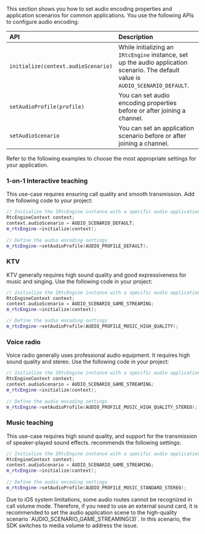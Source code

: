 
<PlatformWrapper platform="unreal">

This section shows you how to set audio encoding properties and application scenarios for common applications. You use the following APIs to configure audio encoding:

| API | Description |
|:--- |:----------- |
| `initialize(context.audioScenario)` | While initializing  an `IRtcEngine` instance, set up the audio application scenario. The default value is `AUDIO_SCENARIO_DEFAULT`. |
| `setAudioProfile(profile)`   | You can set audio encoding properties before or after joining a channel. |
| `setAudioScenario`           | You can set an application scenario before or after joining a channel. |

Refer to the following examples to choose the most appropriate settings for your application.

### 1-on-1 Interactive teaching
This use-case requires ensuring call quality and smooth transmission. Add the following code to your project:

```cpp
// Initialize the IRtcEngine instance with a specific audio application scenario
RtcEngineContext context;
context.audioScenario = AUDIO_SCENARIO_DEFAULT;
m_rtcEngine->initialize(context);
 
// Define the audio encoding settings
m_rtcEngine->setAudioProfile(AUDIO_PROFILE_DEFAULT);
```

### KTV
KTV generally requires high sound quality and good expressiveness for music and singing. Use the following code in your project:

```cpp
// Initialize the IRtcEngine instance with a specific audio application scenario
RtcEngineContext context;
context.audioScenario = AUDIO_SCENARIO_GAME_STREAMING;
m_rtcEngine->initialize(context);

// Define the audio encoding settings
m_rtcEngine->setAudioProfile(AUDIO_PROFILE_MUSIC_HIGH_QUALITY);
```

### Voice radio
Voice radio generally uses professional audio equipment. It requires high sound quality and stereo. Use the following code in your project:

```cpp
// Initialize the IRtcEngine instance with a specific audio application scenario
RtcEngineContext context;
context.audioScenario = AUDIO_SCENARIO_GAME_STREAMING;
m_rtcEngine->initialize(context);
 
// Define the audio encoding settings
m_rtcEngine->setAudioProfile(AUDIO_PROFILE_MUSIC_HIGH_QUALITY_STEREO);
```

### Music teaching
This use-case requires high sound quality, and support for the transmission of speaker-played sound effects. <Vg k="COMPANY"/> recommends the following settings:

```cpp
// Initialize the IRtcEngine instance with a specific audio application scenario
RtcEngineContext context;
context.audioScenario = AUDIO_SCENARIO_GAME_STREAMING;
m_rtcEngine->initialize(context);
 
// Define the audio encoding settings
m_rtcEngine->setAudioProfile(AUDIO_PROFILE_MUSIC_STANDARD_STEREO);
```

<Admonition type="info" title="Information">
Due to iOS system limitations, some audio routes cannot be recognized in call volume mode. Therefore, if you need to use an external sound card, it is recommended to set the audio application scene to the high-quality scenario `AUDIO_SCENARIO_GAME_STREAMING(3)`. In this scenario, the SDK switches to media volume to address the issue.
</Admonition>

</PlatformWrapper>
